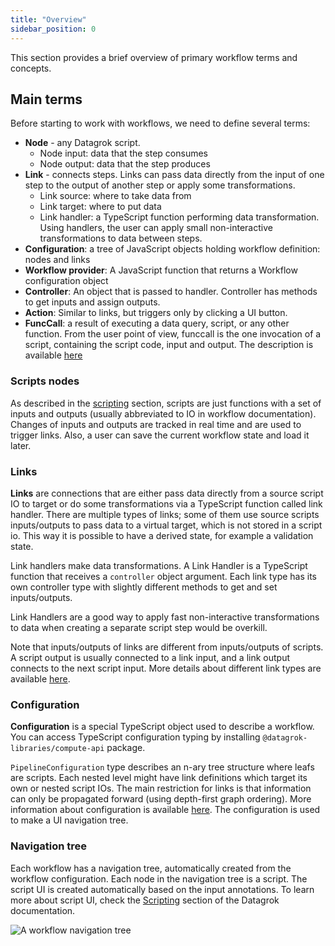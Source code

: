 ```yaml
---
title: "Overview"
sidebar_position: 0
---
```


This section provides a brief overview of primary workflow
terms and concepts.

## Main terms

Before starting to work with workflows, we need to define several terms:
* **Node** - any Datagrok script.
  * Node input: data that the step consumes
  * Node output: data that the step produces
* **Link** - connects steps.
  Links can pass data directly from the input of one step
  to the output of another step or apply some transformations.
  * Link source: where to take data from
  * Link target: where to put data
  * Link handler: a TypeScript function performing data transformation.
  Using handlers, the user can apply small non-interactive transformations to data between steps.
* **Configuration**: a tree of JavaScript objects holding workflow definition: nodes and links
* **Workflow provider**: A JavaScript function that returns a Workflow configuration object
* **Controller**: An object that is passed to handler.
  Controller has methods to get inputs and assign outputs.
* **Action**: Similar to links, but triggers only by clicking a UI button.
* **FuncCall**: a result of executing a data query, script, or any other function.
  From the user point of view, funccall is the one invocation of a script, containing the script code,
  input and output.
  The description is available [here](../../datagrok/concepts/functions/function-call.md)


### Scripts nodes

As described in the [scripting](../scripting) section, scripts are just
functions with a set of inputs and outputs (usually abbreviated to IO
in workflow documentation).
Changes of inputs and outputs are tracked
in real time and are used to trigger links.
Also, a user can save the current workflow state and load it later.

### Links

**Links** are connections that are either pass data directly from a source
script IO to target or do some transformations via a TypeScript function
called link handler.
There are multiple types of links;
some of them use source scripts inputs/outputs to pass data to a virtual target,
which is not stored in a script io.
This way it is possible to have a derived state, for example a validation state.

Link handlers make data transformations.
A Link Handler is a TypeScript function
that receives a `controller` object argument.
Each link type has its own controller type with slightly different methods
to get and set inputs/outputs.

Link Handlers are a good way to apply fast non-interactive
transformations to data when creating a separate script step would be overkill.

Note that inputs/outputs of links are different from inputs/outputs of scripts.
A script output is usually connected to a link input,
and a link output connects to the next script input.
More details about different link types are available [here](link-types).

### Configuration

**Configuration** is a special TypeScript object
used to describe a workflow.
You can access TypeScript configuration typing by installing
`@datagrok-libraries/compute-api` package.

`PipelineConfiguration` type describes an n-ary tree
structure where leafs are scripts.
Each nested level might have link
definitions which target its own or nested script IOs.
The main restriction for links is that information can only be propagated forward
(using depth-first graph ordering).
More information about configuration is
available [here](configuration).
The configuration is used to make a UI navigation tree.

### Navigation tree

Each workflow has a navigation tree, automatically created
from the workflow configuration.
Each node in the navigation tree is a script.
The script UI is created automatically based on the input annotations.
To learn more about script UI, check the [Scripting](../scripting/scripting.mdx)
section of the Datagrok documentation.

![A workflow navigation tree](pics/Low-code_workflow_-_navigation.png)


